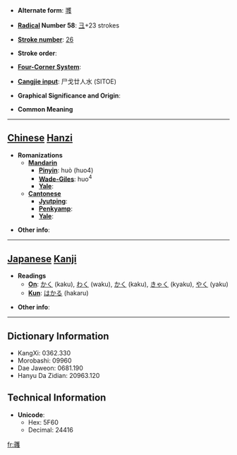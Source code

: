 * '''Alternate form''': [[彟]]

* '''[[Wiktionary:Chinese radical index| Radical]] Number 58''': [[Wiktionary:Chinese radical index 彐|彐]]+23 strokes

* '''[[Wiktionary:Chinese total strokes index|Stroke number]]''': [[Wiktionary:Chinese total strokes index 26|26]]

* '''Stroke order''': 

* '''[[Wiktionary:Chinese four corner index|Four-Corner System]]''': 

* '''[[Wiktionary:Chinese Cangjie index|Cangjie input]]''': 尸戈廿人水 (SITOE)

* '''Graphical Significance and Origin''': 

* '''Common Meaning'''

----

== [[Chinese]] [[Hanzi]] ==

* '''Romanizations'''
** '''[[Mandarin]]'''
*** '''[[Pinyin]]''': huò (huo4)
*** '''[[Wade-Giles]]''': huo<sup>4</sup>
*** '''[[Yale]]''': 
** '''[[Cantonese]]'''
*** '''[[Jyutping]]''':
*** '''[[Penkyamp]]''': 
*** '''[[Yale]]''': 

* '''Other info''': 

----

== [[Japanese]] [[Kanji]] ==

* '''Readings'''
** '''[[On]]''': [[かく]] (kaku), [[わく]] (waku), [[かく]] (kaku), [[きゃく]] (kyaku), [[やく]] (yaku)
** '''[[Kun]]''': [[はかる]] (hakaru)

* '''Other info''':  

----

== Dictionary Information ==

* KangXi: 0362.330
* Morobashi: 09960
* Dae Jaweon: 0681.190
* Hanyu Da Zidian: 20963.120

== Technical Information ==

* '''Unicode''':
** Hex: 5F60
** Decimal: 24416

[[fr:彠]]